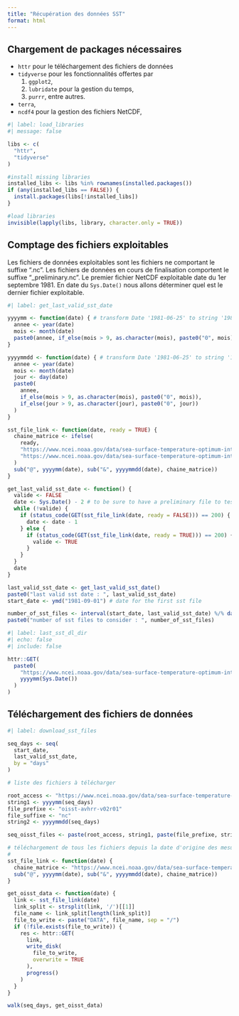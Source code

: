 ```yaml
---
title: "Récupération des données SST"
format: html
---
```


## Chargement de packages nécessaires

- `httr` pour le téléchargement des fichiers de données
- `tidyverse` pour les fonctionnalités offertes par 
  1. `ggplot2`, 
  2. `lubridate` pour la gestion du temps,
  3. `purrr`, entre autres.
- `terra`,
- `ncdf4` pour la gestion des fichiers NetCDF,

```r
#| label: load_libraries
#| message: false

libs <- c(
  "httr",
  "tidyverse"
)

#install missing libraries
installed_libs <- libs %in% rownames(installed.packages())
if (any(installed_libs == FALSE)) {
  install.packages(libs[!installed_libs])
}

#load libraries
invisible(lapply(libs, library, character.only = TRUE))

```

## Comptage des fichiers exploitables 

Les fichiers de données exploitables sont les fichiers ne comportant le suffixe ".nc".
Les fichiers de données en cours de finalisation comportent le suffixe "_preliminary.nc".
Le premier fichier NetCDF exploitable date du 1er septembre 1981.
En date du `Sys.Date()` nous allons déterminer quel est le dernier fichier exploitable.

```r
#| label: get_last_valid_sst_date

yyyymm <- function(date) { # transform Date '1981-06-25' to string '198106' 
  annee <- year(date)
  mois <- month(date)
  paste0(annee, if_else(mois > 9, as.character(mois), paste0("0", mois)))
}

yyyymmdd <- function(date) { # transform Date '1981-06-25' to string '19810625'
  annee <- year(date)
  mois <- month(date)
  jour <- day(date)
  paste0(
    annee,
    if_else(mois > 9, as.character(mois), paste0("0", mois)),
    if_else(jour > 9, as.character(jour), paste0("0", jour))
  )
}

sst_file_link <- function(date, ready = TRUE) {
  chaine_matrice <- ifelse(
    ready, 
    "https://www.ncei.noaa.gov/data/sea-surface-temperature-optimum-interpolation/v2.1/access/avhrr/@/oisst-avhrr-v02r01.&.nc",
    "https://www.ncei.noaa.gov/data/sea-surface-temperature-optimum-interpolation/v2.1/access/avhrr/@/oisst-avhrr-v02r01.&_preliminary.nc"
  )
  sub("@", yyyymm(date), sub("&", yyyymmdd(date), chaine_matrice))
}

get_last_valid_sst_date <- function() {
  valide <- FALSE
  date <- Sys.Date() - 2 # to be sure to have a preliminary file to test
  while (!valide) {
    if (status_code(GET(sst_file_link(date, ready = FALSE))) == 200) {
      date <- date - 1
    } else {
      if (status_code(GET(sst_file_link(date, ready = TRUE))) == 200) {
        valide <- TRUE
      }
    }
  }
  date
}

last_valid_sst_date <- get_last_valid_sst_date()
paste0("last valid sst date : ", last_valid_sst_date)
start_date <- ymd("1981-09-01") # date for the first sst file

number_of_sst_files <- interval(start_date, last_valid_sst_date) %/% days(1) + 1
paste0("number of sst files to consider : ", number_of_sst_files)

```

```r
#| label: last_sst_dl_dir
#| echo: false
#| include: false

httr::GET(
  paste0(
    "https://www.ncei.noaa.gov/data/sea-surface-temperature-optimum-interpolation/v2.1/access/avhrr/", 
    yyyymm(Sys.Date())
  )
)

```

## Téléchargement des fichiers de données

```r
#| label: download_sst_files

seq_days <- seq(
  start_date,
  last_valid_sst_date,
  by = "days"
)

# liste des fichiers à télécharger

root_access <- "https://www.ncei.noaa.gov/data/sea-surface-temperature-optimum-interpolation/v2.1/access/avhrr"
string1 <- yyyymm(seq_days)
file_prefixe <- "oisst-avhrr-v02r01"
file_suffixe <- "nc"
string2 <- yyyymmdd(seq_days)

seq_oisst_files <- paste(root_access, string1, paste(file_prefixe, string2, file_suffixe, sep = "."), sep = "/")

# téléchargement de tous les fichiers depuis la date d'origine des mesures
# 
sst_file_link <- function(date) {
  chaine_matrice <- "https://www.ncei.noaa.gov/data/sea-surface-temperature-optimum-interpolation/v2.1/access/avhrr/@/oisst-avhrr-v02r01.&.nc"
  sub("@", yyyymm(date), sub("&", yyyymmdd(date), chaine_matrice))
}

get_oisst_data <- function(date) {
  link <- sst_file_link(date)
  link_split <- strsplit(link, '/')[[1]]
  file_name <- link_split[length(link_split)]
  file_to_write <- paste("DATA", file_name, sep = "/")
  if (!file.exists(file_to_write)) {
    res <- httr::GET(
      link,
      write_disk(
        file_to_write,
        overwrite = TRUE
      ),
      progress()
    )
  }
}

walk(seq_days, get_oisst_data)

```
